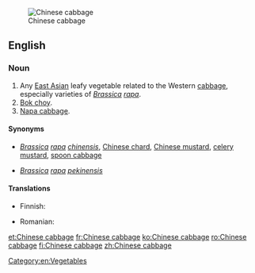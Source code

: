 [[Image:Bokchoy.jpg|thumb|Chinese cabbage]]
==English==

===Noun===
{{en-noun|sg=[[Chinese]] [[cabbage]]|-|s}}

# Any [[East Asian]] leafy vegetable related to the Western [[cabbage]], especially varieties of ''[[Brassica]] [[rapa]]''.
# [[bok choy|Bok choy]].
# [[napa cabbage|Napa cabbage]].

====Synonyms====
* {{sense|bok choy}} ''[[Brassica]] [[rapa]] [[chinensis]]'', [[Chinese chard]], [[Chinese mustard]], [[celery mustard]], [[spoon cabbage]]
* {{sense|napa cabbage}} ''[[Brassica]] [[rapa]] [[pekinensis]]''

====Translations====
{{trans-top|leafy vegetable}}
* Finnish: {{t|fi|kiinankaali}}
{{trans-mid}}
* Romanian: {{t|ro|varză chinezească|f}}
{{trans-bottom}}

{{trans-see|bok choy}}

{{trans-see|napa cabbage}}

[[Category:en:Vegetables]]

[[et:Chinese cabbage]]
[[fr:Chinese cabbage]]
[[ko:Chinese cabbage]]
[[ro:Chinese cabbage]]
[[fi:Chinese cabbage]]
[[zh:Chinese cabbage]]